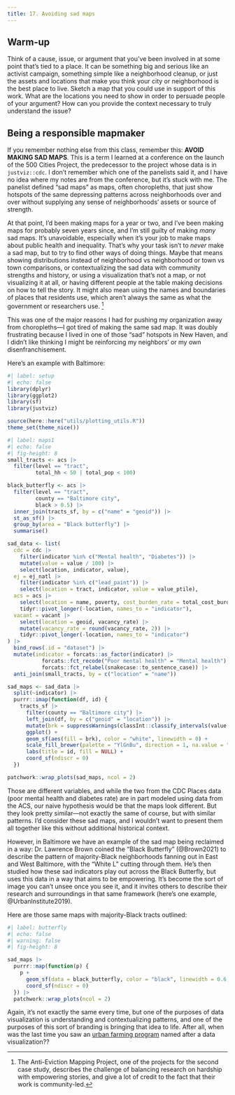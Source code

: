 ```yaml
---
title: 17. Avoiding sad maps
---
```


## Warm-up

Think of a cause, issue, or argument that you've been involved in at some point that's tied to a place. It can be something big and serious like an activist campaign, something simple like a neighborhood cleanup, or just the assets and locations that make you think your city or neighborhood is the best place to live. Sketch a map that you could use in support of this work. What are the locations you need to show in order to persuade people of your argument? How can you provide the context necessary to truly understand the issue?


## Being a responsible mapmaker

If you remember nothing else from this class, remember this: **AVOID MAKING SAD MAPS**. This is a term I learned at a conference on the launch of the 500 Cities Project, the predecessor to the project whose data is in `justviz::cdc`. I don't remember which one of the panelists said it, and I have no idea where my notes are from the conference, but it's stuck with me. The panelist defined "sad maps" as maps, often choropleths, that just show hotspots of the same depressing patterns across neighborhoods over and over without supplying any sense of neighborhoods' assets or source of strength.

At that point, I'd been making maps for a year or two, and I've been making maps for probably seven years since, and I'm still guilty of making *many* sad maps. It's unavoidable, especially when it's your job to make maps about public health and inequality. That's why your task isn't to *never* make a sad map, but to try to find other ways of doing things. Maybe that means showing distributions instead of neighborhood vs neighborhood or town vs town comparisons, or contextualizing the sad data with community strengths and history, or using a visualization that's not a map, or not visualizing it at all, or having different people at the table making decisions on how to tell the story. It might also mean using the names and boundaries of places that residents use, which aren't always the same as what the government or researchers use. ^[The Anti-Eviction Mapping Project, one of the projects for the second case study, describes the challenge of balancing research on hardship with empowering stories, and give a lot of credit to the fact that their work is community-led.]

This was one of the major reasons I had for pushing my organization away from choropleths---I got tired of making the same sad map. It was doubly frustrating because I lived in one of those "sad" hotspots in New Haven, and I didn't like thinking I might be reinforcing my neighbors' or my own disenfranchisement.

Here's an example with Baltimore:

```r
#| label: setup
#| echo: false
library(dplyr)
library(ggplot2)
library(sf)
library(justviz)

source(here::here("utils/plotting_utils.R"))
theme_set(theme_nice())
```


```r
#| label: maps1
#| echo: false
#| fig-height: 8 
small_tracts <- acs |>
  filter(level == "tract",
         total_hh < 50 | total_pop < 100)

black_butterfly <- acs |>
  filter(level == "tract",
         county == "Baltimore city",
         black > 0.5) |>
  inner_join(tracts_sf, by = c("name" = "geoid")) |>
  st_as_sf() |>
  group_by(area = "Black butterfly") |>
  summarise()

sad_data <- list(
  cdc = cdc |>
    filter(indicator %in% c("Mental health", "Diabetes")) |>
    mutate(value = value / 100) |>
    select(location, indicator, value),
  ej = ej_natl |>
    filter(indicator %in% c("lead_paint")) |>
    select(location = tract, indicator, value = value_ptile),
  acs = acs |>
    select(location = name, poverty, cost_burden_rate = total_cost_burden) |>
    tidyr::pivot_longer(-location, names_to = "indicator"),
  vacant = vacant |>
    select(location = geoid, vacancy_rate) |>
    mutate(vacancy_rate = round(vacancy_rate, 2)) |>
    tidyr::pivot_longer(-location, names_to = "indicator")
) |>
  bind_rows(.id = "dataset") |>
  mutate(indicator = forcats::as_factor(indicator) |>
           forcats::fct_recode("Poor mental health" = "Mental health") |>
           forcats::fct_relabel(snakecase::to_sentence_case)) |>
  anti_join(small_tracts, by = c("location" = "name"))

sad_maps <- sad_data |>
  split(~indicator) |>
  purrr::imap(function(df, id) {
    tracts_sf |>
      filter(county == "Baltimore city") |>
      left_join(df, by = c("geoid" = "location")) |>
      mutate(brk = suppressWarnings(classInt::classify_intervals(value, n = 5, style = "quantile"))) |>
      ggplot() +
      geom_sf(aes(fill = brk), color = "white", linewidth = 0) +
      scale_fill_brewer(palette = "YlGnBu", direction = 1, na.value = "gray80") +
      labs(title = id, fill = NULL) +
      coord_sf(ndiscr = 0)
  })

patchwork::wrap_plots(sad_maps, ncol = 2)
```

Those are different variables, and while the two from the CDC Places data (poor mental health and diabetes rate) are in part modeled using data from the ACS, our naive hypothesis would be that the maps look different. But they look pretty similar---not exactly the same of course, but with similar patterns. I'd consider these sad maps, and I wouldn't want to present them all together like this without additional historical context.

However, in Baltimore we have an example of the sad map being reclaimed in a way: Dr. Lawrence Brown coined the "Black Butterfly" (@Brown2021) to describe the pattern of majority-Black neighborhoods fanning out in East and West Baltimore, with the "White L" cutting through them. He's then studied how these sad indicators play out across the Black Butterfly, but uses this data in a way that aims to be empowering. It's become the sort of image you can't unsee once you see it, and it invites others to describe their research and surroundings in that same framework (here's one example, @UrbanInstitute2019).

Here are those same maps with majority-Black tracts outlined:

```r
#| label: butterfly
#| echo: false
#| warning: false
#| fig-height: 8

sad_maps |>
  purrr::map(function(p) {
    p +
      geom_sf(data = black_butterfly, color = "black", linewidth = 0.6, fill = NA) +
      coord_sf(ndiscr = 0)
  }) |>
  patchwork::wrap_plots(ncol = 2)
```

Again, it's not exactly the same every time, but one of the purposes of data visualization is understanding and contextualizing patterns, and one of the purposes of this sort of branding is bringing that idea to life. After all, when was the last time you saw an [urban farming program](https://farmalliancebaltimore.org/theacademy/) named after a data visualization??

